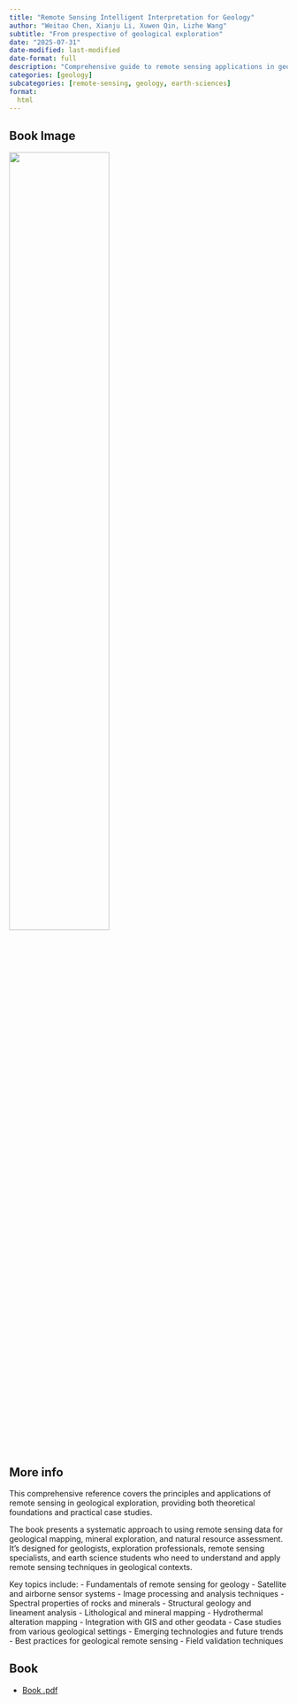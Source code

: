 ```yaml
---
title: "Remote Sensing Intelligent Interpretation for Geology"
author: "Weitao Chen, Xianju Li, Xuwen Qin, Lizhe Wang"
subtitle: "From prespective of geological exploration"
date: "2025-07-31"
date-modified: last-modified
date-format: full
description: "Comprehensive guide to remote sensing applications in geological exploration"
categories: [geology]
subcategories: [remote-sensing, geology, earth-sciences]
format:
  html
---
```


## Book Image

![](/books/RemoteSensingGeologicalExploration.png){width="60%"}

## More info

This comprehensive reference covers the principles and applications of remote sensing in geological exploration, providing both theoretical foundations and practical case studies.

The book presents a systematic approach to using remote sensing data for geological mapping, mineral exploration, and natural resource assessment. It's designed for geologists, exploration professionals, remote sensing specialists, and earth science students who need to understand and apply remote sensing techniques in geological contexts.

Key topics include:
- Fundamentals of remote sensing for geology
- Satellite and airborne sensor systems
- Image processing and analysis techniques
- Spectral properties of rocks and minerals
- Structural geology and lineament analysis
- Lithological and mineral mapping
- Hydrothermal alteration mapping
- Integration with GIS and other geodata
- Case studies from various geological settings
- Emerging technologies and future trends
- Best practices for geological remote sensing
- Field validation techniques

## Book

- [Book .pdf](/books/RemoteSensingGeologicalExploration.pdf){width="60%"}
